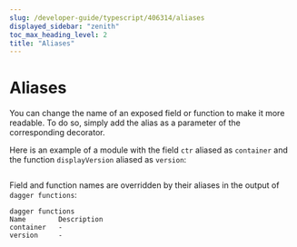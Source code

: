 ```yaml
---
slug: /developer-guide/typescript/406314/aliases
displayed_sidebar: "zenith"
toc_max_heading_level: 2
title: "Aliases"
---
```



# Aliases

<PartialExperimentalDocs />

You can change the name of an exposed field or function to make it more readable. To do so, simply add the alias as a parameter of the corresponding decorator.

Here is an example of a module with the field `ctr` aliased as `container` and the function `displayVersion` aliased as `version`:

```typescript file=./snippets/aliases/index.ts
```

Field and function names are overridden by their aliases in the output of `dagger functions`:

```shell
dagger functions
Name        Description
container   -
version     -
```
